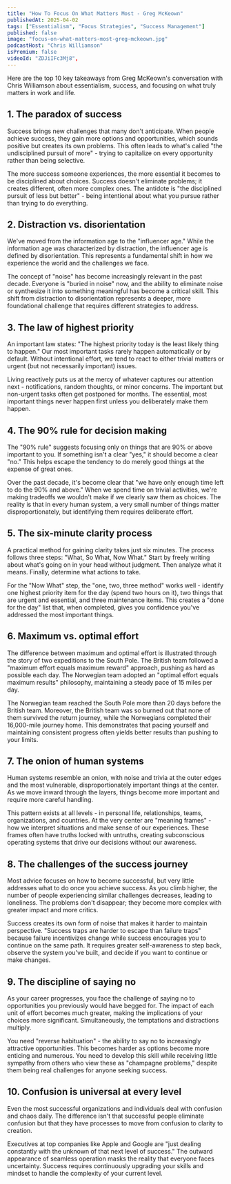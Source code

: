 ```yaml
---
title: "How To Focus On What Matters Most - Greg McKeown"
publishedAt: 2025-04-02
tags: ["Essentialism", "Focus Strategies", "Success Management"]
published: false
image: "focus-on-what-matters-most-greg-mckeown.jpg"
podcastHost: "Chris Williamson"
isPremium: false
videoId: "ZDJiIFc3Mj8",
---
```



<PodcastSummaryPageLayout frontmatter={frontmatter}>

Here are the top 10 key takeaways from Greg McKeown's conversation with Chris Williamson about essentialism, success, and focusing on what truly matters in work and life.

## 1. The paradox of success

Success brings new challenges that many don't anticipate. When people achieve success, they gain more options and opportunities, which sounds positive but creates its own problems. This often leads to what's called "the undisciplined pursuit of more" - trying to capitalize on every opportunity rather than being selective.

The more success someone experiences, the more essential it becomes to be disciplined about choices. Success doesn't eliminate problems; it creates different, often more complex ones. The antidote is "the disciplined pursuit of less but better" - being intentional about what you pursue rather than trying to do everything.

## 2. Distraction vs. disorientation

We've moved from the information age to the "influencer age." While the information age was characterized by distraction, the influencer age is defined by disorientation. This represents a fundamental shift in how we experience the world and the challenges we face.

The concept of "noise" has become increasingly relevant in the past decade. Everyone is "buried in noise" now, and the ability to eliminate noise or synthesize it into something meaningful has become a critical skill. This shift from distraction to disorientation represents a deeper, more foundational challenge that requires different strategies to address.

## 3. The law of highest priority

An important law states: "The highest priority today is the least likely thing to happen." Our most important tasks rarely happen automatically or by default. Without intentional effort, we tend to react to either trivial matters or urgent (but not necessarily important) issues.

Living reactively puts us at the mercy of whatever captures our attention next - notifications, random thoughts, or minor concerns. The important but non-urgent tasks often get postponed for months. The essential, most important things never happen first unless you deliberately make them happen.

## 4. The 90% rule for decision making

The "90% rule" suggests focusing only on things that are 90% or above important to you. If something isn't a clear "yes," it should become a clear "no." This helps escape the tendency to do merely good things at the expense of great ones.

Over the past decade, it's become clear that "we have only enough time left to do the 90% and above." When we spend time on trivial activities, we're making tradeoffs we wouldn't make if we clearly saw them as choices. The reality is that in every human system, a very small number of things matter disproportionately, but identifying them requires deliberate effort.

## 5. The six-minute clarity process

A practical method for gaining clarity takes just six minutes. The process follows three steps: "What, So What, Now What." Start by freely writing about what's going on in your head without judgment. Then analyze what it means. Finally, determine what actions to take.

For the "Now What" step, the "one, two, three method" works well - identify one highest priority item for the day (spend two hours on it), two things that are urgent and essential, and three maintenance items. This creates a "done for the day" list that, when completed, gives you confidence you've addressed the most important things.

## 6. Maximum vs. optimal effort

The difference between maximum and optimal effort is illustrated through the story of two expeditions to the South Pole. The British team followed a "maximum effort equals maximum reward" approach, pushing as hard as possible each day. The Norwegian team adopted an "optimal effort equals maximum results" philosophy, maintaining a steady pace of 15 miles per day.

The Norwegian team reached the South Pole more than 20 days before the British team. Moreover, the British team was so burned out that none of them survived the return journey, while the Norwegians completed their 16,000-mile journey home. This demonstrates that pacing yourself and maintaining consistent progress often yields better results than pushing to your limits.

## 7. The onion of human systems

Human systems resemble an onion, with noise and trivia at the outer edges and the most vulnerable, disproportionately important things at the center. As we move inward through the layers, things become more important and require more careful handling.

This pattern exists at all levels - in personal life, relationships, teams, organizations, and countries. At the very center are "meaning frames" - how we interpret situations and make sense of our experiences. These frames often have truths locked with untruths, creating subconscious operating systems that drive our decisions without our awareness.

## 8. The challenges of the success journey

Most advice focuses on how to become successful, but very little addresses what to do once you achieve success. As you climb higher, the number of people experiencing similar challenges decreases, leading to loneliness. The problems don't disappear; they become more complex with greater impact and more critics.

Success creates its own form of noise that makes it harder to maintain perspective. "Success traps are harder to escape than failure traps" because failure incentivizes change while success encourages you to continue on the same path. It requires greater self-awareness to step back, observe the system you've built, and decide if you want to continue or make changes.

## 9. The discipline of saying no

As your career progresses, you face the challenge of saying no to opportunities you previously would have begged for. The impact of each unit of effort becomes much greater, making the implications of your choices more significant. Simultaneously, the temptations and distractions multiply.

You need "reverse habituation" - the ability to say no to increasingly attractive opportunities. This becomes harder as options become more enticing and numerous. You need to develop this skill while receiving little sympathy from others who view these as "champagne problems," despite them being real challenges for anyone seeking success.

## 10. Confusion is universal at every level

Even the most successful organizations and individuals deal with confusion and chaos daily. The difference isn't that successful people eliminate confusion but that they have processes to move from confusion to clarity to creation.

Executives at top companies like Apple and Google are "just dealing constantly with the unknown of that next level of success." The outward appearance of seamless operation masks the reality that everyone faces uncertainty. Success requires continuously upgrading your skills and mindset to handle the complexity of your current level.

</PodcastSummaryPageLayout>
